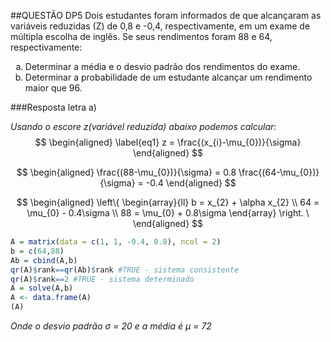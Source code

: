 ##QUESTÃO DP5 
Dois estudantes foram informados de que alcançaram as variáveis reduzidas (Z) de 0,8 e -0,4, respectivamente, em um exame de múltipla escolha de inglês. Se seus rendimentos foram 88 e 64, respectivamente:

a) Determinar a média e o desvio padrão dos rendimentos do exame.
b) Determinar a probabilidade de um estudante alcançar um rendimento maior que 96.

###Resposta letra a)

*Usando o escore z(variável reduzida) abaixo podemos calcular:*
$$
\begin{aligned} \label{eq1}
z = \frac{(x_{i}-\mu_{0})}{\sigma} 
\end{aligned}
$$

$$
\begin{aligned}
\frac{(88-\mu_{0})}{\sigma} = 0.8
\frac{(64-\mu_{0})}{\sigma} = -0.4
\end{aligned}
$$

$$
\begin{aligned}
\left\{ \begin{array}{ll}
b = x_{2} + \alpha x_{2} \\
64 = \mu_{0} - 0.4\sigma \\
88 = \mu_{0} + 0.8\sigma \end{array} \right. \
\end{aligned}
$$

```r
A = matrix(data = c(1, 1, -0.4, 0.8), ncol = 2)
b = c(64,88)
Ab = cbind(A,b)
qr(A)$rank==qr(Ab)$rank #TRUE - sistema consistente
qr(A)$rank==2 #TRUE - sistema determinado
A = solve(A,b)
A <- data.frame(A)
(A)
```

*Onde o desvio padrão $\sigma$ = 20 e a média é $\mu$ = 72*
\newpage
